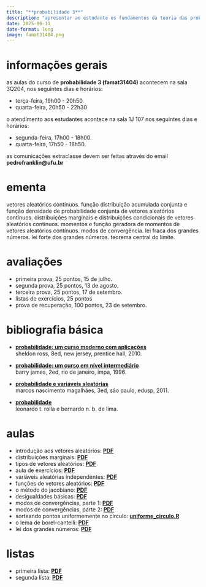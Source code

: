 ```yaml
---
title: "**probabilidade 3**"
description: "apresentar ao estudante os fundamentos da teoria das probabilidades e suas aplicações no estudo de vetores aleatórios e teoremas limite"
date: 2025-06-11
date-format: long
image: famat31404.png
---
```


# informações gerais

as aulas do curso de **probabilidade 3 (famat31404)** acontecem na sala 3Q204, nos seguintes dias e horários:

-   terça-feira, 19h00 - 20h50.
-   quarta-feira, 20h50 - 22h30

o atendimento aos estudantes acontece na sala 1J 107 nos seguintes dias e horários:

-   segunda-feira, 17h00 - 18h00.
-   quarta-feira, 17h50 - 18h50.


as comunicações extraclasse devem ser feitas através do email **pedrofranklin@ufu.br**

# ementa

vetores aleatórios contínuos. função distribuição acumulada conjunta e função densidade de probabilidade conjunta de vetores aleatórios contínuos. distribuições marginais e distribuições condicionais de vetores aleatórios contínuos. momentos e função geradora de momentos de vetores aleatórios contínuos. modos de convergência. lei fraca dos grandes números. lei forte dos grandes números. teorema central do limite.

# avaliações

-   primeira prova, 25 pontos, 15 de julho.
-   segunda prova, 25 pontos, 13 de agosto.
-   terceira prova, 25 pontos, 17 de setembro.
-   listas de exercícios, 25 pontos
-   prova de recuperação, 100 pontos, 23 de setembro.

# bibliografia básica

-   [**probabilidade: um curso moderno com aplicações**](https://acervo.bibliotecas.ufu.br/index.php?codigo_sophia=107489 
)<br /> sheldon ross, 8ed, new jersey, prentice hall, 2010.

-   [**probabilidade: um curso em nível intermediário**](https://acervo.bibliotecas.ufu.br/index.php?codigo_sophia=68025 
)<br /> barry james, 2ed, rio de janeiro, impa, 1996.

-   [**probabilidade e variáveis aleatórias**](https://acervo.bibliotecas.ufu.br/index.php?codigo_sophia=68025 
)<br /> marcos nascimento magalhães, 3ed, são paulo, edusp, 2011.

-   [**probabilidade**](https://www.ime.usp.br/~leorolla/papers/probabilidade.pdf)<br /> leonardo t. rolla e bernardo n. b. de lima.

# aulas

-   introdução aos vetores aleatórios: [**PDF**](https://ufubr-my.sharepoint.com/:b:/g/personal/pedrofranklin_ufu_br/EcYWSuJxHKxBh0sidYuMnREBrfzbVk4NSvbbMYEIyYpnZg?e=O2Mqpc)
-   distribuições marginais: [**PDF**](https://ufubr-my.sharepoint.com/:b:/g/personal/pedrofranklin_ufu_br/EY6ZK2JdWspJtuEMH3bZiuMB0ZlfNyqTu8kV8RNixQ-ZrQ?e=hCDcCd)
-   tipos de vetores aleatórios: [**PDF**](https://ufubr-my.sharepoint.com/:b:/g/personal/pedrofranklin_ufu_br/EaRboQTH15NPks1mKVT8hK0BsK3fZNZFf0T3iGlo-MOf5g?e=rp46oX)
-   aula de exercícios: [**PDF**](https://ufubr-my.sharepoint.com/:b:/g/personal/pedrofranklin_ufu_br/Eeho9wsRLLJEpiuxvX4hrPAB0XxDKtHBS7psA8puaWSneQ?e=oM8a2l)
-   variáveis aleatórias independentes: [**PDF**](https://ufubr-my.sharepoint.com/:b:/g/personal/pedrofranklin_ufu_br/EVymisyLvTNDp8wIgYTXC4IBD8crnRUZgpmE-r7Up-dkjQ?e=Tibph7)
-   funções de vetores aleatórios: [**PDF**](https://ufubr-my.sharepoint.com/:b:/g/personal/pedrofranklin_ufu_br/Ed8-TxSw985Hu0LJTGkhlNUBy5C3c2q6KKgXGmjdTceo_w?e=hKPpLe)
-   o método do jacobiano: [**PDF**](https://ufubr-my.sharepoint.com/:b:/g/personal/pedrofranklin_ufu_br/EdgBEC3lVaxHtjikIxon46ABQ97md4kmYV4yV7ZoHy6xnA?e=VSICdh)
-   desigualdades básicas: [**PDF**](https://ufubr-my.sharepoint.com/:b:/g/personal/pedrofranklin_ufu_br/Ed47u9YpR4hAi5apZYUI0SQBCRcLOxjFATwgWOcem1Um6w?e=fc1hFk)
-   modos de convergências, parte 1: [**PDF**](https://ufubr-my.sharepoint.com/:b:/g/personal/pedrofranklin_ufu_br/ESPchnG77mRFn3L2EZaIdb0BPEUdD9ALcvTK2kYaLX24uw?e=ZIxlR3)
-   modos de convergências, parte 2: [**PDF**](https://ufubr-my.sharepoint.com/:b:/g/personal/pedrofranklin_ufu_br/EfHNKOX0ZThBlVQVKrnSQeIBAMiXdXqCRG7iTKhQTKSw_g?e=2elQuI)
-   sorteando pontos uniformemente no círculo: [**uniforme_circulo.R**](https://ufubr-my.sharepoint.com/:u:/g/personal/pedrofranklin_ufu_br/EZN94VDEU75PrGP8oqJCA-oB7g8v0IkjqN_n7xgfqLw34w?e=95HcIa)
-   o lema de borel-cantelli: [**PDF**](https://ufubr-my.sharepoint.com/:b:/g/personal/pedrofranklin_ufu_br/ETw4DirEnN9HuVNjcuwih3gBQjoNf2kLACmTsHSRXS6S5A?e=rtfONV)
-  lei dos grandes números: [**PDF**](https://ufubr-my.sharepoint.com/:b:/g/personal/pedrofranklin_ufu_br/EcemYgDfpzxEmAdSh5AqP6oBmKrJceLV31yoNs9DVwVDUA?e=y8TT4F)

# listas

- primeira lista: [**PDF**](https://ufubr-my.sharepoint.com/:b:/g/personal/pedrofranklin_ufu_br/EWbgMIm2Y0VPq_LFZGPSYFYBputHZC8WWTo_OjCN8gOIdg?e=i9bWle)
- segunda lista: [**PDF**](https://ufubr-my.sharepoint.com/:b:/g/personal/pedrofranklin_ufu_br/EUPiPogs3zZEqZrEnlWINm8Bo78v4LkziVDOrMNxRpaR5w?e=ySjF9a)